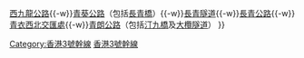 {{香港幹線路線 
| 模板名稱 = 香港3號幹線
| 標誌 = HK Route3.svg
| 名稱 = 香港3號幹線
| 代表色 = #{{Hkroutecolor|3}}
| 道路列表 = [[西區海底隧道]]{{-w}}[[西九龍公路]]{{-w}}[[青葵公路]]（包括[[長青橋]]）{{-w}}[[長青隧道]]{{-w}}[[長青公路]]{{-w}}[[青衣西北交匯處]]{{-w}}[[青朗公路]]（包括[[汀九橋]]及[[大欖隧道]]）
}}
<includeonly>[[Category:香港3號幹線]]</includeonly><noinclude>[[Category:香港幹線模板|香港3號幹線]]</noinclude>